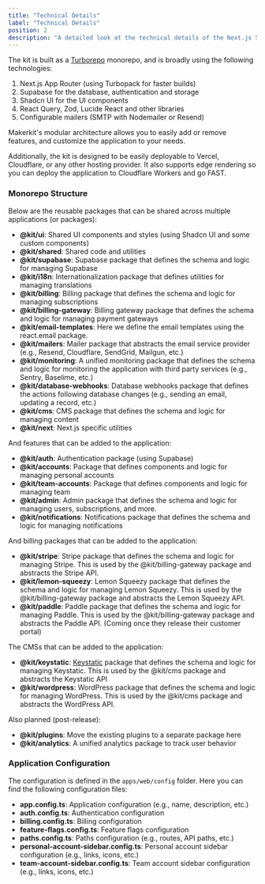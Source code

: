 ```yaml
---
title: "Technical Details"
label: "Technical Details"
position: 2
description: "A detailed look at the technical details of the Next.js Supabase SaaS Kit."
---
```


The kit is built as a [Turborepo](https://turbo.build) monorepo, and is broadly using the following technologies:

1. Next.js App Router (using Turbopack for faster builds)
2. Supabase for the database, authentication and storage
3. Shadcn UI for the UI components
4. React Query, Zod, Lucide React and other libraries
5. Configurable mailers (SMTP with Nodemailer or Resend)

Makerkit's modular architecture allows you to easily add or remove features, and customize the application to your needs.

Additionally, the kit is designed to be easily deployable to Vercel, Cloudflare, or any other hosting provider. It also supports edge rendering so you can deploy the application to Cloudflare Workers and go FAST.

### Monorepo Structure

Below are the reusable packages that can be shared across multiple applications (or packages):

- **@kit/ui**: Shared UI components and styles (using Shadcn UI and some custom components)
- **@kit/shared**: Shared code and utilities
- **@kit/supabase**: Supabase package that defines the schema and logic for managing Supabase
- **@kit/i18n**: Internationalization package that defines utilities for managing translations
- **@kit/billing**: Billing package that defines the schema and logic for managing subscriptions
- **@kit/billing-gateway**: Billing gateway package that defines the schema and logic for managing payment gateways
- **@kit/email-templates**: Here we define the email templates using the react.email package.
- **@kit/mailers**: Mailer package that abstracts the email service provider (e.g., Resend, Cloudflare, SendGrid, Mailgun, etc.)
- **@kit/monitoring**: A unified monitoring package that defines the schema and logic for monitoring the application with third party services (e.g., Sentry, Baselime, etc.)
- **@kit/database-webhooks**: Database webhooks package that defines the actions following database changes (e.g., sending an email, updating a record, etc.)
- **@kit/cms**: CMS package that defines the schema and logic for managing content
- **@kit/next**: Next.js specific utilities

And features that can be added to the application:

- **@kit/auth**: Authentication package (using Supabase)
- **@kit/accounts**: Package that defines components and logic for managing personal accounts
- **@kit/team-accounts**: Package that defines components and logic for managing team
- **@kit/admin**: Admin package that defines the schema and logic for managing users, subscriptions, and more.
- **@kit/notifications**: Notifications package that defines the schema and logic for managing notifications

And billing packages that can be added to the application:

- **@kit/stripe**: Stripe package that defines the schema and logic for managing Stripe. This is used by the @kit/billing-gateway package and abstracts the Stripe API.
- **@kit/lemon-squeezy**: Lemon Squeezy package that defines the schema and logic for managing Lemon Squeezy. This is used by the @kit/billing-gateway package and abstracts the Lemon Squeezy API.
- **@kit/paddle**: Paddle package that defines the schema and logic for managing Paddle. This is used by the @kit/billing-gateway package and abstracts the Paddle API. (Coming once they release their customer portal)

The CMSs that can be added to the application:

- **@kit/keystatic**: [Keystatic](https://keystatic.com/) package that defines the schema and logic for managing Keystatic. This is used by the @kit/cms package and abstracts the Keystatic API
- **@kit/wordpress**:  WordPress package that defines the schema and logic for managing WordPress. This is used by the @kit/cms package and abstracts the WordPress API.

Also planned (post-release):

- **@kit/plugins**: Move the existing plugins to a separate package here
- **@kit/analytics**: A unified analytics package to track user behavior

### Application Configuration

The configuration is defined in the `apps/web/config` folder. Here you can find the following configuration files:

- **app.config.ts**: Application configuration (e.g., name, description, etc.)
- **auth.config.ts**: Authentication configuration
- **billing.config.ts**: Billing configuration
- **feature-flags.config.ts**: Feature flags configuration
- **paths.config.ts**: Paths configuration (e.g., routes, API paths, etc.)
- **personal-account-sidebar.config.ts**: Personal account sidebar configuration (e.g., links, icons, etc.)
- **team-account-sidebar.config.ts**: Team account sidebar configuration (e.g., links, icons, etc.)
